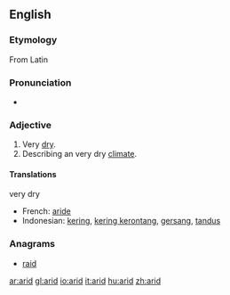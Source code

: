 ==English==

===Etymology===
From Latin

===Pronunciation===
{{AHD|/'ar-&d/}}
*{{audio|en-us-arid.ogg|Audio (US)}}

===Adjective===
{{en-adj-more-most}}

# Very [[dry]].
# Describing an very dry [[climate]].

====Translations====
;very dry
{{top}}
*French: [[aride]]
*Indonesian: [[kering]], [[kering kerontang]], [[gersang]], [[tandus]]
{{mid}}
{{bottom}}

===Anagrams===
*[[raid]]

[[ar:arid]]
[[gl:arid]]
[[io:arid]]
[[it:arid]]
[[hu:arid]]
[[zh:arid]]